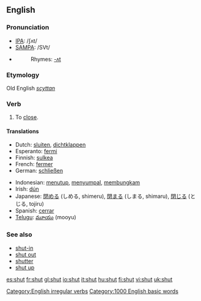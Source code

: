 ==English==

===Pronunciation===
*[[International Phonetic Alphabet|IPA]]: /ʃʌt/
*[[SAMPA]]: /SVt/
*{{audio|en-us-shut.ogg|Audio (US)}}
*:Rhymes: [[Rhymes:English:-ʌt|-ʌt]]

===Etymology===
Old English ''[[scyttan]]''

===Verb===
[[Category:English irregular verbs]]
{{en-verb2|'''to shut'''|'''[[shuts]]'''|'''shut'''|'''shut'''|'''[[shutting]]'''}}

# To [[close]].

====Translations====
{{top}}
*Dutch: [[sluiten]], [[dichtklappen]]
*Esperanto: [[fermi]]
*Finnish: [[sulkea]]
*French: [[fermer]]
*German: [[schließen]]
{{mid}}
*Indonesian: [[tutup|menutup]], [[sumpal|menyumpal]], [[bungkam|membungkam]]
*Irish: [[dún]]
*Japanese: [[閉める]] (しめる, shimeru), [[閉まる]] (しまる, shimaru), [[閉じる]] (とじる, tojiru)
*Spanish: [[cerrar]]
*[[Telugu]]: [[మూయు]] (mooyu)
{{bottom}}

===See also===
*[[shut-in]]
*[[shut out]]
*[[shutter]]
*[[shut up]]

[[Category:1000 English basic words]]

[[es:shut]]
[[fr:shut]]
[[gl:shut]]
[[io:shut]]
[[it:shut]]
[[hu:shut]]
[[fi:shut]]
[[vi:shut]]
[[uk:shut]]